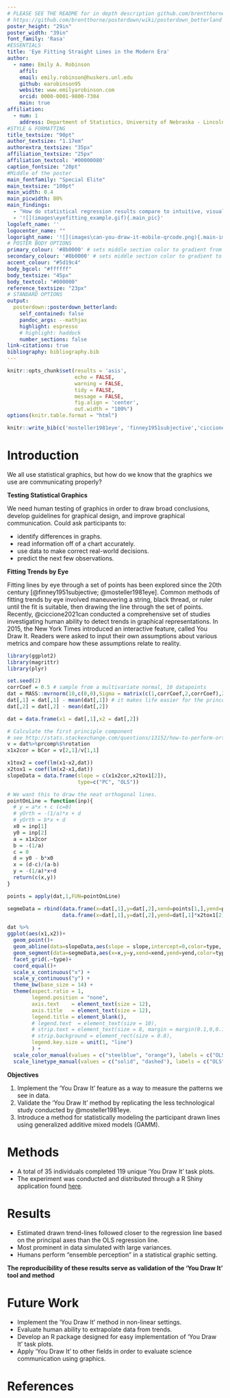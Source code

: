 ```yaml
---
# PLEASE SEE THE README for in depth description github.com/brentthorne/posterdown
# https://github.com/brentthorne/posterdown/wiki/posterdown_betterland
poster_height: "29in"
poster_width: "39in"
font_family: 'Rasa'
#ESSENTIALS
title: 'Eye Fitting Straight Lines in the Modern Era'
author:
  - name: Emily A. Robinson
    affil:
    email: emily.robinson@huskers.unl.edu
    github: earobinson95
    website: www.emilyarobinson.com
    orcid: 0000-0001-9800-7304
    main: true
affiliation:
  - num: 1
    address: Department of Statistics, University of Nebraska - Lincoln
#STYLE & FORMATTING
title_textsize: "90pt"
author_textsize: "1.17em"
authorextra_textsize: "35px"
affiliation_textsize: "25px"
affiliation_textcol: '#00000080'
caption_fontsize: "20pt"
#Middle of the poster
main_fontfamily: "Special Elite"
main_textsize: "100pt"
main_width: 0.4
main_picwidth: 80%
main_findings:
  - "How do statistical regression results compare to intuitive, visually fitted results?"
  - '![](images\eyefitting_example.gif){.main_pic}'
logoleft_name: ''
logocenter_name: ""
logoright_name: '![](images\can-you-draw-it-mobile-qrcode.png){.main-img-right}'
# POSTER BODY OPTIONS
primary_colour: '#8b0000' # sets middle section color to gradient from (top)
secondary_colour: '#8b0000' # sets middle section color to gradient to (bottom)
accent_colour: "#5d19c4"
body_bgcol: "#ffffff"
body_textsize: "45px"
body_textcol: "#000000"
reference_textsize: "23px"
# STANDARD OPTIONS
output: 
  posterdown::posterdown_betterland:
    self_contained: false
    pandoc_args: --mathjax
    highlight: espresso
    # highlight: haddock
    number_sections: false
link-citations: true
bibliography: bibliography.bib
---
```


```r
knitr::opts_chunk$set(results = 'asis',
                      echo = FALSE,
                      warning = FALSE,
                      tidy = FALSE,
                      message = FALSE,
                      fig.align = 'center',
                      out.width = "100%")
options(knitr.table.format = "html") 
```

```r
knitr::write_bib(c('mosteller1981eye', 'finney1951subjective','ciccione2021can'), 'bibliography.bib')
```

# Introduction

We all use statistical graphics, but how do we know that the graphics we use are communicating properly?

**Testing Statistical Graphics**

We need human testing of graphics in order to draw broad conclusions, develop guidelines for graphical design, and improve graphical communication. Could ask participants to:

+ identify differences in graphs.
+ read information off of a chart accurately.
+ use data to make correct real-world decisions.
+ predict the next few observations.

**Fitting Trends by Eye**

Fitting lines by eye through a set of points has been explored since the 20th century [@finney1951subjective; @mosteller1981eye]. 
Common methods of fitting trends by eye involved maneuvering a string, black thread, or ruler until the fit is suitable, then drawing the line through the set of points. Recently, @ciccione2021can conducted a comprehensive set of studies investigating human ability to detect trends in graphical representations. In 2015, the New York Times introduced an interactive feature, called You Draw It.
Readers were asked to input their own assumptions about various metrics and compare how these assumptions relate to reality.

```r
library(ggplot2)
library(magrittr)
library(plyr)

set.seed(2)
corrCoef = 0.5 # sample from a multivariate normal, 10 datapoints
dat = MASS::mvrnorm(10,c(0,0),Sigma = matrix(c(1,corrCoef,2,corrCoef),2,2))
dat[,1] = dat[,1] - mean(dat[,1]) # it makes life easier for the princomp
dat[,2] = dat[,2] - mean(dat[,2])

dat = data.frame(x1 = dat[,1],x2 = dat[,2])

# Calculate the first principle component
# see http://stats.stackexchange.com/questions/13152/how-to-perform-orthogonal-regression-total-least-squares-via-pca
v = dat%>%prcomp%$%rotation
x1x2cor = bCor = v[2,1]/v[1,1]

x1tox2 = coef(lm(x1~x2,dat))
x2tox1 = coef(lm(x2~x1,dat))
slopeData = data.frame(slope = c(x1x2cor,x2tox1[2]),
                       type=c("PC", "OLS"))

# We want this to draw the neat orthogonal lines.
pointOnLine = function(inp){
  # y = a*x + c (c=0)
  # yOrth = -(1/a)*x + d
  # yOrth = b*x + d
  x0 = inp[1] 
  y0 = inp[2] 
  a = x1x2cor
  b = -(1/a)
  c = 0
  d = y0 - b*x0
  x = (d-c)/(a-b)
  y = -(1/a)*x+d
  return(c(x,y))
}

points = apply(dat,1,FUN=pointOnLine)

segmeData = rbind(data.frame(x=dat[,1],y=dat[,2],xend=points[1,],yend=points[2,],type = "PC"),
                  data.frame(x=dat[,1],y=dat[,2],yend=dat[,1]*x2tox1[2],xend=dat[,1],type="OLS"))

dat %>%
ggplot(aes(x1,x2))+
  geom_point()+
  geom_abline(data=slopeData,aes(slope = slope,intercept=0,color=type, linetype=type), size = 1.2)+
  geom_segment(data=segmeData,aes(x=x,y=y,xend=xend,yend=yend,color=type, linetype=type))+
  facet_grid(.~type)+
  coord_equal()+
  scale_x_continuous("x") +
  scale_y_continuous("y") +
  theme_bw(base_size = 14) +
  theme(aspect.ratio = 1,
        legend.position = "none",
        axis.text    = element_text(size = 12),
        axis.title   = element_text(size = 12),
        legend.title = element_blank(),
        # legend.text  = element_text(size = 10),
        # strip.text = element_text(size = 8, margin = margin(0.1,0,0.1,0, "cm")),
        # strip.background = element_rect(size = 0.8),
        legend.key.size = unit(1, "line")
        ) +
  scale_color_manual(values = c("steelblue", "orange"), labels = c("OLS", "PCA")) +
  scale_linetype_manual(values = c("solid", "dashed"), labels = c("OLS", "PCA"))
```

**Objectives**

1. Implement the 'You Draw It' feature as a way to measure the patterns we see in data.
2. Validate the 'You Draw It' method by replicating the less technological study conducted by @mosteller1981eye.
3. Introduce a method for statistically modeling the participant drawn lines using generalized additive mixed models (GAMM).

# Methods


<!-- ![](images\eyefitting-example-simplot.png){width:20%} -->

+ A total of 35 individuals completed 119 unique 'You Draw It' task plots.
+ The experiment was conducted and distributed through a R Shiny application found [here](https://emily-robinson.shinyapps.io/you-draw-it-validation-applet/).

# Results

<!-- ![](images\eyefitting-trial-plot.png){width:20%} -->

<!-- ![](images\eyefitting-gamm-plot.png){width:20%} -->
<!-- ![](images\eyefitting-lmer-plot.png){width:20%} -->

+ Estimated drawn trend-lines followed closer to the regression line based on the principal axes than the OLS regression line.
+ Most prominent in data simulated with large variances.
+ Humans perform “ensemble perception” in a statistical graphic setting.

**The reproducibility of these results serve as validation of the 'You Draw It' tool and method**


# Future Work

+ Implement the 'You Draw It' method in non-linear settings.
+ Evaluate human ability to extrapolate data from trends.
+ Develop an R package designed for easy implementation of ‘You Draw It’ task plots.
+ Apply 'You Draw It' to other fields in order to evaluate science communication using graphics.
 
# References
